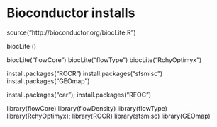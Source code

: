 # Bioconductor installs

source("http://bioconductor.org/biocLite.R")

biocLite ()

biocLite("flowCore")
biocLite("flowType")
biocLite("RchyOptimyx")

install.packages("ROCR")
install.packages("sfsmisc")
install.packages("GEOmap")

install.packages("car"); install.packages("RFOC")

library(flowCore)
library(flowDensity)
library(flowType)
library(RchyOptimyx);
library(ROCR)
library(sfsmisc)
library(GEOmap)
